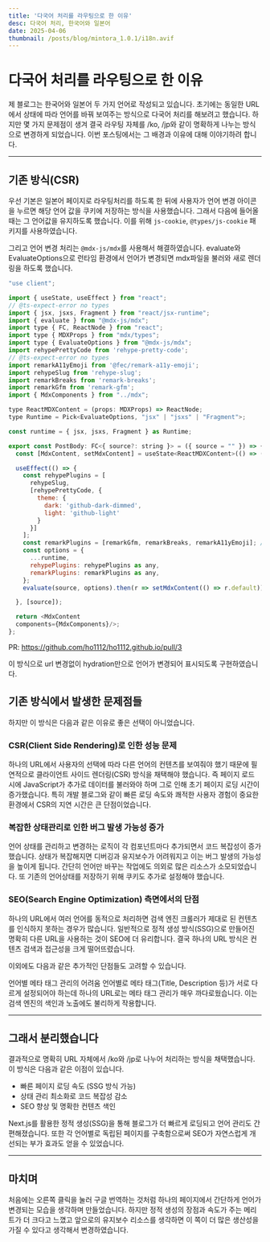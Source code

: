 ```yaml
---
title: '다국어 처리를 라우팅으로 한 이유'
desc: 다국어 처리, 한국어와 일본어
date: 2025-04-06
thumbnail: /posts/blog/mintora_1.0.1/i18n.avif
---
```


<h1>다국어 처리를 라우팅으로 한 이유</h1>
제 블로그는 한국어와 일본어 두 가지 언어로 작성되고 있습니다.
초기에는 동일한 URL에서 상태에 따라 언어를 바꿔 보여주는 방식으로 다국어 처리를 해보려고 했습니다. 하지만 몇 가지 문제점이 생겨 결국 라우팅 자체를 /ko, /jp와 같이 명확하게 나누는 방식으로 변경하게 되었습니다. 
이번 포스팅에서는 그 배경과 이유에 대해 이야기하려 합니다.

---
## 기존 방식(CSR)
우선 기본은 일본어 페이지로 라우팅처리를 하도록 한 뒤에 사용자가 언어 변경 아이콘을 누르면 해당 언어 값을 쿠키에 저장하는 방식을 사용했습니다.
그래서 다음에 들어올 때는 그 언어값을 유지하도록 했습니다.
이를 위해 `js-cookie`, `@types/js-cookie` 패키지를 사용하였습니다.

그리고 언어 변경 처리는 `@mdx-js/mdx`를 사용해서 해결하였습니다.
evaluate와 EvaluateOptions으로 런타임 환경에서 언어가 변경되면 mdx파일을 불러와 새로 렌더링을 하도록 했습니다.
```javaScript
"use client";

import { useState, useEffect } from "react";
// @ts-expect-error no types
import { jsx, jsxs, Fragment } from "react/jsx-runtime";
import { evaluate } from "@mdx-js/mdx";
import type { FC, ReactNode } from "react";
import type { MDXProps } from "mdx/types";
import type { EvaluateOptions } from "@mdx-js/mdx";
import rehypePrettyCode from 'rehype-pretty-code';
// @ts-expect-error no types
import remarkA11yEmoji from '@fec/remark-a11y-emoji';
import rehypeSlug from 'rehype-slug';
import remarkBreaks from 'remark-breaks';
import remarkGfm from 'remark-gfm';
import { MdxComponents } from "../mdx";

type ReactMDXContent = (props: MDXProps) => ReactNode;
type Runtime = Pick<EvaluateOptions, "jsx" | "jsxs" | "Fragment">;

const runtime = { jsx, jsxs, Fragment } as Runtime;

export const PostBody: FC<{ source?: string }> = ({ source = "" }) => {
  const [MdxContent, setMdxContent] = useState<ReactMDXContent>(() => () => null);

  useEffect(() => {
    const rehypePlugins = [
      rehypeSlug,
      [rehypePrettyCode, {
        theme: {
          dark: 'github-dark-dimmed',
          light: 'github-light'
        }
      }]
    ];
    const remarkPlugins = [remarkGfm, remarkBreaks, remarkA11yEmoji]; // remarkBreaks ok
    const options = {
      ...runtime,
      rehypePlugins: rehypePlugins as any,
      remarkPlugins: remarkPlugins as any,
    };
    evaluate(source, options).then(r => setMdxContent(() => r.default));

  }, [source]);

  return <MdxContent
  components={MdxComponents}/>;
};
```
PR: https://github.com/ho1112/ho1112.github.io/pull/3

이 방식으로 url 변경없이 hydration만으로 언어가 변경되어 표시되도록 구현하였습니다.

## 기존 방식에서 발생한 문제점들
하지만 이 방식은 다음과 같은 이유로 좋은 선택이 아니었습니다.

### CSR(Client Side Rendering)로 인한 성능 문제
하나의 URL에서 사용자의 선택에 따라 다른 언어의 컨텐츠를 보여줘야 했기 때문에 필연적으로 클라이언트 사이드 렌더링(CSR) 방식을 채택해야 했습니다. 즉 페이지 로드 시에 JavaScript가 추가로 데이터를 불러와야 하며 그로 인해 초기 페이지 로딩 시간이 증가했습니다.
특히 개발 블로그와 같이 빠른 로딩 속도와 쾌적한 사용자 경험이 중요한 환경에서 CSR의 지연 시간은 큰 단점이었습니다.

### 복잡한 상태관리로 인한 버그 발생 가능성 증가
언어 상태를 관리하고 변경하는 로직이 각 컴포넌트마다 추가되면서 코드 복잡성이 증가했습니다. 상태가 복잡해지면 디버깅과 유지보수가 어려워지고 이는 버그 발생의 가능성을 높이게 됩니다.
간단히 언어만 바꾸는 작업에도 의외로 많은 리소스가 소모되었습니다.
또 기존의 언어상태를 저장하기 위해 쿠키도 추가로 설정해야 했습니다.

### SEO(Search Engine Optimization) 측면에서의 단점
하나의 URL에서 여러 언어를 동적으로 처리하면 검색 엔진 크롤러가 제대로 된 컨텐츠를 인식하지 못하는 경우가 많습니다. 일반적으로 정적 생성 방식(SSG)으로 만들어진 명확히 다른 URL을 사용하는 것이 SEO에 더 유리합니다.
결국 하나의 URL 방식은 컨텐츠 검색과 접근성을 크게 떨어뜨렸습니다.

이외에도 다음과 같은 추가적인 단점들도 고려할 수 있습니다.

언어별 메타 태그 관리의 어려움 언어별로 메타 태그(Title, Description 등)가 서로 다르게 설정되어야 하는데 하나의 URL로는 메타 태그 관리가 매우 까다로웠습니다. 이는 검색 엔진의 색인과 노출에도 불리하게 작용합니다.

---
## 그래서 분리했습니다
결과적으로 명확히 URL 자체에서 /ko와 /jp로 나누어 처리하는 방식을 채택했습니다. 이 방식은 다음과 같은 이점이 있습니다.

- 빠른 페이지 로딩 속도 (SSG 방식 가능)
- 상태 관리 최소화로 코드 복잡성 감소
- SEO 향상 및 명확한 컨텐츠 색인

Next.js를 활용한 정적 생성(SSG)을 통해 블로그가 더 빠르게 로딩되고 언어 관리도 간편해졌습니다. 또한 각 언어별로 독립된 페이지를 구축함으로써 SEO가 자연스럽게 개선되는 부가 효과도 얻을 수 있었습니다.

---

## 마치며
처음에는 오른쪽 클릭을 눌러 구글 번역하는 것처럼 하나의 페이지에서 간단하게 언어가 변경되는 모습을 생각하며 만들었습니다.
하지만 정적 생성의 장점과 속도가 주는 메리트가 더 크다고 느꼈고 앞으로의 유지보수 리소스를 생각하면 이 쪽이 더 많은 생산성을 가질 수 있다고 생각해서 변경하였습니다.
